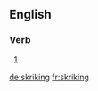 
==English==

===Verb===
{{head|en}}

# {{present participle of|skrike|lang=en}}

[[de:skriking]]
[[fr:skriking]]